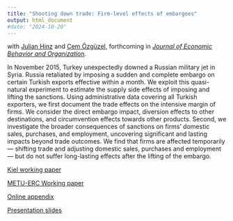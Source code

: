 ```yaml
---
title: "Shooting down trade: Firm-level effects of embargoes"
output: html_document
#date: "2024-10-20"
---
```




with [Julian Hinz](https://julianhinz.com/) and [Cem Özgüzel](https://sites.google.com/view/cemozguzel/home), forthcoming in [*Journal of Economic Behavior and Organization*](https://www.sciencedirect.com/journal/journal-of-economic-behavior-and-organization).

In November 2015, Turkey unexpectedly downed a Russian military jet in Syria. Russia retaliated by imposing a sudden and complete embargo on certain Turkish exports effective within a month. We exploit this quasi-natural experiment to estimate the supply side effects of imposing and lifting the sanctions. Using administrative data covering all Turkish exporters, we first document the trade effects on the intensive margin of firms. We consider the direct embargo impact, diversion effects to other destinations, and circumvention effects towards other products. Second, we investigate the broader consequences of sanctions on firms' domestic sales, purchases, and employment, uncovering significant and lasting impacts beyond trade outcomes. We find that firms are affected temporarily — shifting trade and adjusting domestic sales, purchases and employment — but do not suffer long-lasting effects after the lifting of the embargo.


[Kiel working paper](https://www.ifw-kiel.de/publications/shooting-down-trade-firm-level-effects-of-embargoes-33441/)

[METU-ERC Working paper](https://erc.metu.edu.tr/en/system/files/menu/series24/2404.pdf)

[Online appendix](https://uguraytun.github.io/uguraytun/shooting_down_trade_online_app.pdf)

[Presentation slides](https://julianhinz.com/research/shooting_down_trade/shooting_down_trade-slides.pdf)